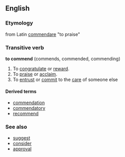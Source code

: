 ==English==

===Etymology===
from Latin [[commendare]] "to praise"

===Transitive verb=== <!-- Connects a Subject to an Object -->
'''to commend''' (commends, commended, commending)

# To [[congratulate]] or [[reward]].
# To [[praise]] or [[acclaim]].
# To [[entrust]] or [[commit]] to the [[care]] of someone else

====Derived terms==== <!-- List words that have this word in their etymologies -->
*[[commendation]]
*[[commendatory]]
*[[recommend]]

===See also===
*[[suggest]]
*[[consider]]
*[[approval]]